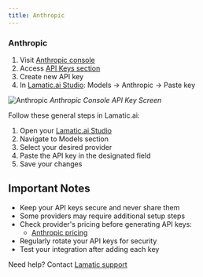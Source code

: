 ```yaml
---
title: Anthropic
---
```

[Anthropic console]: https://console.anthropic.com
[Anthropic keys]: https://console.anthropic.com/settings/keys
[Anthropic docs]: https://docs.anthropic.com
[Anthropic pricing]: https://www.anthropic.com/pricing

[Lamatic.ai Studio]: https://studio.lamatic.ai
[Lamatic support]: https://support.lamatic.ai

### Anthropic
1. Visit [Anthropic console]
2. Access [API Keys section][Anthropic keys]
3. Create new API key
4. In [Lamatic.ai Studio]: Models → Anthropic → Paste key

![Anthropic](/assets/anthropic-api-image.png)
*Anthropic Console API Key Screen*

Follow these general steps in Lamatic.ai:
1. Open your [Lamatic.ai Studio]
2. Navigate to Models section
3. Select your desired provider
4. Paste the API key in the designated field
5. Save your changes

## Important Notes
- Keep your API keys secure and never share them
- Some providers may require additional setup steps
- Check provider's pricing before generating API keys:
  - [Anthropic pricing]
- Regularly rotate your API keys for security
- Test your integration after adding each key


Need help? Contact [Lamatic support]